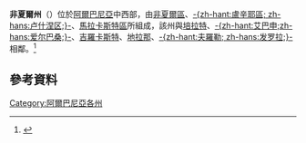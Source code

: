 {{noteTA
|T=zh-hans:费里州; zh-hant:非夏爾州;
|1=zh-hans:费里; zh-hant:非夏爾;
}}
{{主條目消歧義|本條目記敘的是'''费里州'''。其他同名的行政區尚有[[非夏爾區|非夏爾區]]及[[非夏爾市|非夏爾市]]。}}
{{Infobox settlement
| name = 非夏爾州
| native_name = <small>''Qarku i Fierit''</small>
| native_name_lang = sq
| settlement_type = [[阿爾巴尼亞各州|州]]
| image_skyline = Fier_from_the_air.jpg
| image_caption = 從空中眺望非夏爾州
| image_map = Fier County in Albania.svg
| image_seal = ALB Qarku i Fierit COA.png
| map_caption = 非夏爾州在阿爾巴尼亞位置.
| coordinates = {{coord|41|15|N|19|45|E|display=inline,title}}
| subdivision_type = [[國家|國家]]
| subdivision_name = {{flag|Albania}}
| subdivision_type2 = [[阿爾巴尼亞市|市政府]]
| subdivision_name2 = 6
| subdivision_type3 = 村莊
| subdivision_name3 = 275
| established_title = 設立
| established_date = 2000
| seat_type = 縣城
| seat = [[非夏爾|非夏爾]]
| leader_party = 
| leader_title = 州長
| leader_name = Vangjel Ndreka
| area_total_km2 = 1890
| elevation_m = 
| population_footnotes = 
| population_as_of = 2020
| population_total = 289889
| population_density_km2 = auto
| timezone = [[欧洲中部时间|CET]]
| utc_offset = +1
| timezone_DST = [[欧洲中部夏令时间|CEST]]
| utc_offset_DST = +2
| blank_name_sec1= [[人类发展指数|HDI]] (2018)
| blank_info_sec1 = 0.765<br/>{{color|#00F900|high}} · [[阿爾巴尼亞各地區人類發展指數列表|10th]]
| blank_name_sec2  = [[阿爾巴尼亞地域統計單位命名法|NUTS Code]]
| blank_info_sec2 = AL032
| website = [http://www.qarkufier.gov.al Official Website]
}}
'''非夏爾州'''（{{lang-sq|Qarku i Fierit}}）位於[[阿爾巴尼亞|阿爾巴尼亞]]中西部，由[[非夏爾區|非夏爾區]]、[[盧辛耶區|-{zh-hant:盧辛耶區; zh-hans:卢什涅区;}-]]、[[馬拉卡斯特區|馬拉卡斯特區]]所組成，該州與[[培拉特州|培拉特]]、[[艾巴申州|-{zh-hant:艾巴申;zh-hans:爱尔巴桑;}-]]、[[吉羅卡斯特州|吉羅卡斯特]]、[[地拉那州|地拉那]]、[[夫羅勒州|-{zh-hant:夫羅勒; zh-hans:发罗拉;}-]]相鄰。<ref>{{cite web |url=http://www.reformaterritoriale.al/images/presentations/Ligji%20ndarja%20territoriale_Fletore_zyrtare.pdf |title=Law nr. 115/2014 |archive-url=https://web.archive.org/web/20150924085559/http://www.reformaterritoriale.al/images/presentations/Ligji%20ndarja%20territoriale_Fletore_zyrtare.pdf |archive-date=2015-09-24 |url-status=dead |access-date=2015-06-03 }}</ref>

== 參考資料 ==
{{reflist|30em}}

{{Counties of Albania}}

[[Category:阿爾巴尼亞各州|Category:阿爾巴尼亞各州]]